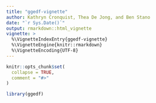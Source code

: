 ```yaml
---
title: "ggedf-vignette"
author: Kathryn Cronquist, Thea De Jong, and Ben Stano
date: "`r Sys.Date()`"
output: rmarkdown::html_vignette
vignette: >
  %\VignetteIndexEntry{ggedf-vignette}
  %\VignetteEngine{knitr::rmarkdown}
  %\VignetteEncoding{UTF-8}
---
```


```r
knitr::opts_chunk$set(
  collapse = TRUE,
  comment = "#>"
)
```

```r
library(ggedf)
```
